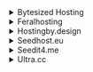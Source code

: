 <details>

<summary>Bytesized Hosting</summary>

- Host: `https://<username>.<hostname>.bysh.me/sonarr`
- API Key: `API Key` (Sonarr's API Key found in Settings -> General -> Security)
- Basic Auth: Disabled

</details>

<details>

<summary>Feralhosting</summary>

- Host: `http://<hostname>.feralhosting.com:<port>/<username>/sonarr/`
- API Key: `API Key` (Sonarr's API Key found in Settings -> General -> Security)
- Basic Auth: Enabled
- Username: `<username>`
- Password: `<password>`

</details>

<details>

<summary>Hostingby.design</summary>

- Host: `https://<hostname>.itsby.design/sonarr`
- API Key: `API Key` (Sonarr's API Key found in Settings -> General -> Security)
- Basic Auth: Enabled
- Username: `<username>`
- Password: `<password>`

</details>

<details>

<summary>Seedhost.eu</summary>

- Host: `https://<hostname>.seedhost.eu/<username>/sonarr`
- API Key: `API Key` (Sonarr's API Key found in Settings -> General -> Security)
- Basic Auth: Enabled
- Username: `<username>`
- Password: `<password>`

</details>

<details>

<summary>Seedit4.me</summary>

- Host: `http://localhost:8989/sonarr/`
- API Key: `API Key` (Sonarr's API Key found in Settings -> General -> Security)
- Basic Auth: Disabled

</details>

<details>

<summary>Ultra.cc</summary>

- Host: `https://<username>.<hostname>.usbx.me/sonarr`
- API Key: `API Key` (Sonarr's API Key found in Settings -> General -> Security)
- Basic Auth: Enabled
- Username: `<username>`
- Password: `<password>`

</details>
